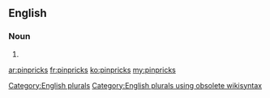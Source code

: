 ==English==

===Noun===
{{head|en}}

# {{plural of|pinprick}}

[[Category:English plurals]][[Category:English plurals using obsolete wikisyntax]]

[[ar:pinpricks]]
[[fr:pinpricks]]
[[ko:pinpricks]]
[[my:pinpricks]]